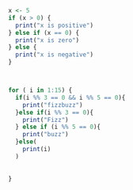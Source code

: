 <!-- Exercise 1: Basic if-else Practice -->
<!-- Write an R script that takes a numeric variable x. The script should: -->

<!-- Print "x is positive" if x is greater than 0. -->
<!-- Print "x is zero" if x is equal to 0. -->
<!-- Print "x is negative" if x is less than 0. -->
```r
x <- 5
if (x > 0) {
  print("x is positive")
} else if (x == 0) {
  print("x is zero")
} else {
  print("x is negative")
}




```

<!-- Exercise 2: Combined if-else and Arithmetic -->
<!-- Create a script that calculates the body mass index (BMI) based on input variables weight (in kilograms) and height (in meters). The script should print: -->

<!-- "Underweight" if BMI < 18.5 -->
<!-- "Normal weight" if BMI is 18.5 to <25 -->
<!-- "Overweight" if BMI is 25 to <30 -->
<!-- "Obesity" if BMI >= 30 -->
<!-- BMI is calculated as  -->
<!-- BMI -->
<!-- = -->
<!-- weight -->
<!-- height -->
<!-- 2 -->
<!-- BMI=  -->
<!-- height  -->
<!-- 2 -->

<!-- weight -->
<!-- ​ -->
<!--  . -->
```r
for ( i in 1:15) {
  if(i %% 3 == 0 && i %% 5 == 0){
    print("fizzbuzz")
  }else if(i %% 3 == 0){
    print("Fizz")
  } else if (i %% 5 == 0){
    print("buzz")
  }else(
    print(i)
  )
  
  
}



```

<!-- Exercise 3: Basic for Loop Practice -->
<!-- Write a script that creates a vector v containing numbers 1 to 10. Using a for loop, print each number in v multiplied by 2. -->

<!-- Exercise 4: for Loop with Conditional Logic -->
<!-- Create a script that iterates through a vector of any ten integers. For each integer, the script should: -->

<!-- Print "Fizz" if the integer is divisible by 3, -->
<!-- Print "Buzz" if it is divisible by 5, -->
<!-- Print "FizzBuzz" if it is divisible by both 3 and 5, -->
<!-- Otherwise, just print the integer itself. -->
<!-- Exercise 5: Nested for Loops -->
<!-- Write a script that uses nested for loops to print a 5x5 multiplication table. The output should be formatted as a table where each entry (i, j) is the product of i and j. -->
